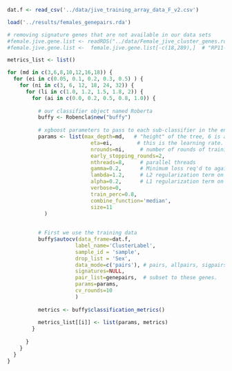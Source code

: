 ```r
dat.f <- read_csv('../data/jive_training_array_data_F_v2.csv')

load('../results/females_genepairs.rda')

# removing signature genes that are not available in our data sets
#female.jive.gene.list <- readRDS("../data/Female_jive_cluster_genes.rds") %>% dplyr::filter(value %in% colnames(dat.f))
#female.jive.gene.list <-  female.jive.gene.list[-c(18,289),]  # "RP11-35N6_1"

metrics_list <- list()

for (md in c(3,6,8,10,12,16,18)) {
  for (ei in c(0.05, 0.1, 0.2, 0.3, 0.5) ) {
    for (ni in c(3, 6, 12, 18, 24, 32)) {
      for (li in c(1.0, 1.2, 1.5, 1.8, 2)) {
        for (ai in c(0.0, 0.2, 0.5, 0.8, 1.0)) {
          
          # our classifier object named Roberta
          buffy <- Robencla$new("buffy")
          
          # xgboost parameters to pass to each sub-classifier in the ensembles
          params <- list(max_depth=md,   # "height" of the tree, 6 is actually default. I think about 12 seems better.  (xgboost parameter)
                           eta=ei,        # this is the learning rate. smaller values slow it down, more conservative   (xgboost parameter)
                           nrounds=ni,     # number of rounds of training, lower numbers less overfitting (potentially)  (xgboost parameter)
                           early_stopping_rounds=2,
                           nthreads=8,     # parallel threads
                           gamma=0.2,      # Minimum loss req'd to again partition a leaf node. higher number ~ more conservative (xgboost)
                           lambda=1.2,     # L2 regularization term on weights, higher number ~ more conservative (xgboost parameter)
                           alpha=0.2,      # L1 regularization term on weights. higher number ~ more conservative (xgboost parameter)
                           verbose=0,
                           train_perc=0.8,
                           combine_function='median',
                           size=11
            )
          
          
          # First we use the training data
          buffy$autocv(data_frame=dat.f,
                      label_name='ClusterLabel',
                      sample_id = 'sample',
                      drop_list = 'Sex',
                      data_mode=c('pairs'), # pairs, allpairs, sigpairs, quartiles, tertiles, binarize, ranks, original #
                      signatures=NULL,
                      pair_list=genepairs,  # subset to these genes.
                      params=params,
                      cv_rounds=10
                      )
          
          metrics <- buffy$classification_metrics()
          
          metrics_list[[i]] <- list(params, metrics)
        }
  
      }
    }
  }
}


```